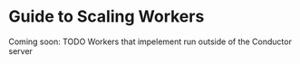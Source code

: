 
# Guide to Scaling Workers


Coming soon: TODO
Workers that impelement  run outside of the Conductor server

